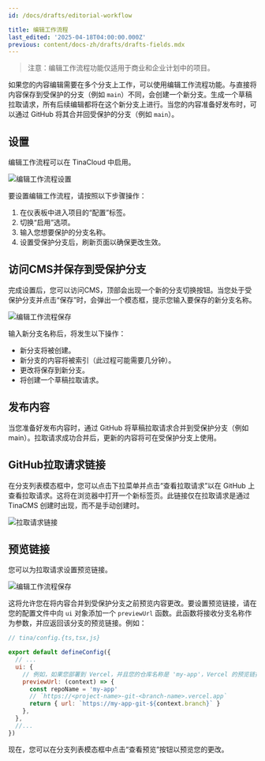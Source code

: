 ```yaml
---
id: /docs/drafts/editorial-workflow

title: 编辑工作流程
last_edited: '2025-04-18T04:00:00.000Z'
previous: content/docs-zh/drafts/drafts-fields.mdx
---
```


<Youtube embedSrc="https://www.youtube.com/embed/gYukiULGqGc" />

> 注意：编辑工作流程功能仅适用于商业和企业计划中的项目。

如果您的内容编辑需要在多个分支上工作，可以使用编辑工作流程功能。与直接将内容保存到受保护的分支（例如 `main`）不同，会创建一个新分支。生成一个草稿拉取请求，所有后续编辑都将在这个新分支上进行。当您的内容准备好发布时，可以通过 GitHub 将其合并回受保护的分支（例如 `main`）。

## 设置

编辑工作流程可以在 TinaCloud 中启用。

![编辑工作流程设置](/img/blog/editorial-workflow/enable-editorial-workflow.png)

要设置编辑工作流程，请按照以下步骤操作：

1. 在仪表板中进入项目的“配置”标签。
2. 切换“启用”选项。
3. 输入您想要保护的分支名称。
4. 设置受保护分支后，刷新页面以确保更改生效。

## 访问CMS并保存到受保护分支

完成设置后，您可以访问CMS，顶部会出现一个新的分支切换按钮。当您处于受保护分支并点击“保存”时，会弹出一个模态框，提示您输入要保存的新分支名称。

![编辑工作流程保存](/img/blog/introducing-editorial-workflow-features-for-your-team/create-branch_bgpgwn.png)

输入新分支名称后，将发生以下操作：

- 新分支将被创建。
- 新分支的内容将被索引（此过程可能需要几分钟）。
- 更改将保存到新分支。
- 将创建一个草稿拉取请求。

## 发布内容

当您准备好发布内容时，通过 GitHub 将草稿拉取请求合并到受保护分支（例如 main）。拉取请求成功合并后，更新的内容将可在受保护分支上使用。

## GitHub拉取请求链接

在分支列表模态框中，您可以点击下拉菜单并点击“查看拉取请求”以在 GitHub 上查看拉取请求。这将在浏览器中打开一个新标签页。此链接仅在拉取请求是通过 TinaCMS 创建时出现，而不是手动创建时。

![拉取请求链接](/img/docs/editorial-workflow/preview-link.png)

## 预览链接

您可以为拉取请求设置预览链接。

![编辑工作流程保存](/img/blog/editorial-workflow/share-btn_xvmxii.png)

这将允许您在将内容合并到受保护分支之前预览内容更改。要设置预览链接，请在您的配置文件中向 `ui` 对象添加一个 `previewUrl` 函数。此函数将接收分支名称作为参数，并应返回该分支的预览链接。例如：

```js
// tina/config.{ts,tsx,js}

export default defineConfig({
  // ...
  ui: {
    // 例如，如果您部署到 Vercel，并且您的仓库名称是 'my-app'，Vercel 的预览链接将基于分支：
    previewUrl: (context) => {
      const repoName = 'my-app'
      // `https://<project-name>-git-<branch-name>.vercel.app`
      return { url: `https://my-app-git-${context.branch}` }
    },
  },
  //...
})
```

现在，您可以在分支列表模态框中点击“查看预览”按钮以预览您的更改。